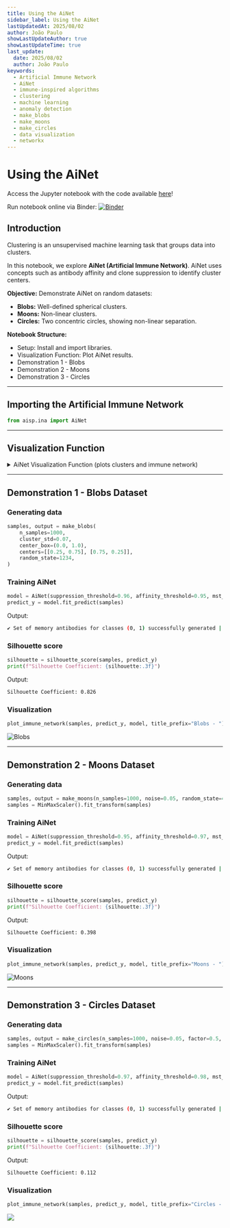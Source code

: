 ```yaml
---
title: Using the AiNet
sidebar_label: Using the AiNet
lastUpdatedAt: 2025/08/02
author: João Paulo
showLastUpdateAuthor: true
showLastUpdateTime: true
last_update:
  date: 2025/08/02
  author: João Paulo
keywords:
  - Artificial Immune Network
  - AiNet
  - immune-inspired algorithms
  - clustering
  - machine learning
  - anomaly detection
  - make_blobs
  - make_moons
  - make_circles
  - data visualization
  - networkx
---
```


# Using the AiNet

Access the Jupyter notebook with the code available [here](https://github.com/AIS-Package/aisp/blob/main/examples/en/clustering/AiNet/example_with_randomly_generated_dataset.ipynb)!

Run notebook online via Binder: [![Binder](https://mybinder.org/badge_logo.svg)](https://mybinder.org/v2/gh/AIS-Package/aisp/HEAD?labpath=%2Fexamples%2Fen%2Fclustering%2FAiNet%2Fexample_with_randomly_generated_dataset.ipynb)

## Introduction

Clustering is an unsupervised machine learning task that groups data into clusters.

In this notebook, we explore **AiNet (Artificial Immune Network)**. AiNet uses concepts such as antibody affinity and clone suppression to identify cluster centers.

**Objective:** Demonstrate AiNet on random datasets:

* **Blobs:** Well-defined spherical clusters.
* **Moons:** Non-linear clusters.
* **Circles:** Two concentric circles, showing non-linear separation.

**Notebook Structure:**

* Setup: Install and import libraries.
* Visualization Function: Plot AiNet results.
* Demonstration 1 - Blobs
* Demonstration 2 - Moons
* Demonstration 3 - Circles

---

## Importing the Artificial Immune Network
```python
from aisp.ina import AiNet
```

---

## Visualization Function

<details>
<summary>AiNet Visualization Function (plots clusters and immune network)</summary>

```python
def plot_immune_network(train_x, predict_y, model, title_prefix=""):
    """
    Plots the clustering results of AiNet.

    Parameters:
        train_x (np.array): Input data.
        predict_y (np.array): Cluster predictions from the model.
        model (AiNet): The trained AiNet model.
        title_prefix (str, optional): A prefix for the plot titles.
    """
    clusters = list(model._memory_network.values())
    network = np.array(model._population_antibodies)
    
    fig, axs = plt.subplots(2, 2, figsize=(15, 15))
    colors = colormaps.get_cmap('Accent')

    # Original data
    axs[0][0].scatter(train_x[:, 0], train_x[:, 1], color='dodgerblue', alpha=0.9, s=50, marker='o', edgecolors='k')
    axs[0][0].set_title(f'{title_prefix}Original Data', fontsize=16)
    axs[0][0].set_xlabel('X', fontsize=14)
    axs[0][0].set_ylabel('Y', fontsize=14)
    axs[0][0].grid(True, linestyle='--', alpha=0.5)

    # Antibody population
    axs[0][1].scatter(network[:, 0], network[:, 1], color='crimson', alpha=0.9, s=70, marker='.', edgecolors='k')
    axs[0][1].set_title(f'{title_prefix}Antibody Population', fontsize=16)
    axs[0][1].set_xlabel('X', fontsize=14)
    axs[0][1].set_ylabel('Y', fontsize=14)
    axs[0][1].grid(True, linestyle='--', alpha=0.5)

    # Cluster predictions
    scatter = axs[1][0].scatter(train_x[:, 0], train_x[:, 1], c=predict_y, cmap='Accent', s=50, edgecolors='k', alpha=0.9)
    axs[1][0].set_title(f'{title_prefix}Cluster Predictions (AiNet)', fontsize=16)
    axs[1][0].set_xlabel('X', fontsize=14)
    axs[1][0].set_ylabel('Y', fontsize=14)
    axs[1][0].grid(True, linestyle='--', alpha=0.5)
    legend1 = axs[1][0].legend(*scatter.legend_elements(), title="Clusters")
    axs[1][0].add_artist(legend1)

    # Immune Network Graph
    G = nx.Graph()
    positions = {}
    for i, cluster in enumerate(clusters):
        cluster_nodes = [f'{i}_{j}' for j in range(len(cluster))]
        G.add_nodes_from(cluster_nodes)
        for node, point in zip(cluster_nodes, cluster):
            positions[node] = tuple(point)
        dist_matrix = squareform(pdist(cluster))
        mst_local = minimum_spanning_tree(dist_matrix).toarray()
        for row_idx, row in enumerate(mst_local):
            for col_idx, weight in enumerate(row):
                if weight > 0:
                    G.add_edge(cluster_nodes[row_idx], cluster_nodes[col_idx], weight=weight)
    for i, cluster in enumerate(clusters):
        cluster_nodes = [f'{i}_{j}' for j in range(len(cluster))]
        nx.draw_networkx_nodes(G, positions, nodelist=cluster_nodes, ax=axs[1][1],
                               node_color=[colors(i)], node_size=70, edgecolors='k', label=f'Cluster {i}')
    nx.draw_networkx_edges(G, positions, ax=axs[1][1], alpha=0.6)
    axs[1][1].set_title(f'{title_prefix}Graph Immune Network', fontsize=16)
    axs[1][1].set_xlabel('X', fontsize=14)
    axs[1][1].set_ylabel('Y', fontsize=14)
    axs[1][1].grid(True, linestyle='--', alpha=0.5)
    axs[1][1].legend()
    plt.tight_layout()
    plt.show()
```

</details>

---

## Demonstration 1 - Blobs Dataset

### Generating data

```python
samples, output = make_blobs(
    n_samples=1000,
    cluster_std=0.07,
    center_box=(0.0, 1.0),
    centers=[[0.25, 0.75], [0.75, 0.25]],
    random_state=1234,
)
```

### Training AiNet

```python
model = AiNet(suppression_threshold=0.96, affinity_threshold=0.95, mst_inconsistency_factor=3, seed=123)
predict_y = model.fit_predict(samples)
```

Output:
```bash
✔ Set of memory antibodies for classes (0, 1) successfully generated | Clusters: 2 | Population of antibodies size: 104:  ┇██████████┇ 10/10 total training interactions
```

### Silhouette score

```python
silhouette = silhouette_score(samples, predict_y)
print(f"Silhouette Coefficient: {silhouette:.3f}")
```

Output:
```bash
Silhouette Coefficient: 0.826
```

### Visualization

```python
plot_immune_network(samples, predict_y, model, title_prefix="Blobs - ")
```

![Blobs](../../assets/ainet_blob.png)

---

## Demonstration 2 - Moons Dataset

### Generating data

```python
samples, output = make_moons(n_samples=1000, noise=0.05, random_state=42)
samples = MinMaxScaler().fit_transform(samples)
```

### Training AiNet

```python
model = AiNet(suppression_threshold=0.95, affinity_threshold=0.97, mst_inconsistency_factor=2.5, seed=123)
predict_y = model.fit_predict(samples)
```

Output:
```bash
✔ Set of memory antibodies for classes (0, 1) successfully generated | Clusters: 2 | Population of antibodies size: 69:  ┇██████████┇ 10/10 total training interactions
```

### Silhouette score

```python
silhouette = silhouette_score(samples, predict_y)
print(f"Silhouette Coefficient: {silhouette:.3f}")
```

Output:
```bash
Silhouette Coefficient: 0.398
```

### Visualization

```python
plot_immune_network(samples, predict_y, model, title_prefix="Moons - ")
```

![Moons](../../assets/ainet_moon.png)

---

## Demonstration 3 - Circles Dataset

### Generating data

```python
samples, output = make_circles(n_samples=1000, noise=0.05, factor=0.5, random_state=42)
samples = MinMaxScaler().fit_transform(samples)
```

### Training AiNet

```python
model = AiNet(suppression_threshold=0.97, affinity_threshold=0.98, mst_inconsistency_factor=3.8, seed=123)
predict_y = model.fit_predict(samples)
```

Output:
```bash
✔ Set of memory antibodies for classes (0, 1) successfully generated | Clusters: 2 | Population of antibodies size: 169:  ┇██████████┇ 10/10 total training interactions
```

### Silhouette score

```python
silhouette = silhouette_score(samples, predict_y)
print(f"Silhouette Coefficient: {silhouette:.3f}")
```

Output:
```bash
Silhouette Coefficient: 0.112
```
### Visualization

```python
plot_immune_network(samples, predict_y, model, title_prefix="Circles - ")
```

![](../../assets/ainet_circler.png)
